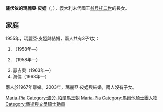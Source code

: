 {{Multiple issues|
{{Notability Unreferenced|time=2020-09-07T12:36:22+00:00}}
{{BLP unsourced|time=2020-09-07T12:36:22+00:00}}
}}
{{Infobox royalty
| name        = 薩伏依的瑪麗亞·皮婭
| image       = Maria Pia of Bourbon-Parma 1963.jpg
| caption     = 1963年的瑪麗亞·皮婭
| birth_date  = {{Birth date and age|1934|9|24|df=y}}
| birth_place = {{flag|Kingdom of Italy}}[[那不勒斯|那不勒斯]]
| full name   = Maria Pia Elena Elisabetta Margherita Milena Mafalda Ludovica Tecla Gennara
| house       = [[薩伏依王朝|薩伏依王朝]]
| father      = [[翁貝托二世|翁貝托二世]]
| mother      = [[瑪麗·荷塞_(比利時)|比利時的瑪麗·荷塞]]
}}
'''薩伏依的瑪麗亞·皮婭'''（{{lang-it|''Maria Pia di Savoia''}}，{{bd|1934年|9月24日}}），義大利末代國王[[翁貝托二世|翁貝托二世]]的長女。

== 家庭 ==
1955年，瑪麗亞·皮婭與{{le|南斯拉夫的亞歷山大|Prince Alexander of Yugoslavia (1924–2016)}}結婚，兩人共有3子1女：
# {{le|南斯拉夫的德米特里|Prince Dimitri of Yugoslavia|德米特里}}（1958年—）
# {{le|南斯拉夫的米歇爾|Prince Michael of Yugoslavia|米歇爾}}（1958年—）
# 瑟吉奧（1963年—）
# 海倫（1963年—）

兩人於1967年離婚。2003年，瑪麗亞·皮婭與{{le|波旁-帕爾馬的米歇爾|Prince Michel of Bourbon-Parma}}結婚，兩人沒有子女。

{{DEFAULTSORT: Savoy, Maria-Pia}}
[[Category:薩伏依王朝|Maria-Pia]]
[[Category:波旁-帕爾馬王朝|Category:波旁-帕爾馬王朝]]
[[Category:意大利公主|Maria-Pia]]
[[Category:馬爾他騎士團人物|Category:馬爾他騎士團人物]]
[[Category:藝術與文學騎士勳章|Category:藝術與文學騎士勳章]]